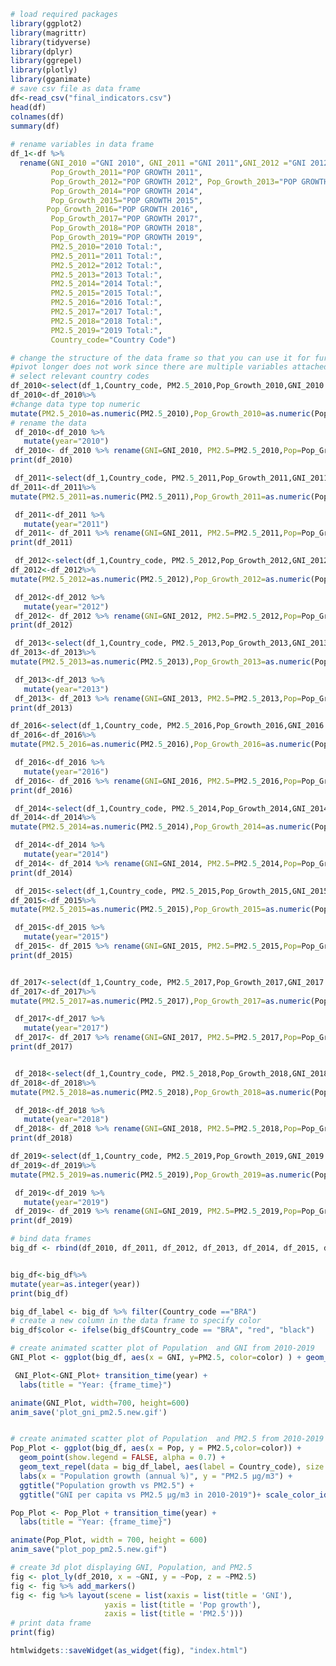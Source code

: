 
```r
# load required packages 
library(ggplot2)
library(magrittr)
library(tidyverse)
library(dplyr)
library(ggrepel)
library(plotly)
library(gganimate)
# save csv file as data frame 
df<-read_csv("final_indicators.csv")
head(df)
colnames(df)
summary(df)
             
# rename variables in data frame 
df_1<-df %>%
  rename(GNI_2010 ="GNI 2010", GNI_2011 ="GNI 2011",GNI_2012 ="GNI 2012",GNI_2013 ="GNI 2013",GNI_2014 ="GNI 2014", GNI_2015="GNI 2015",GNI_2016 ="GNI 2016",GNI_2017 ="GNI 2017",GNI_2018="GNI 2018",GNI_2019="GNI 2019",Pop_Growth_2010="POP GROWTH 2010", 
         Pop_Growth_2011="POP GROWTH 2011", 
         Pop_Growth_2012="POP GROWTH 2012", Pop_Growth_2013="POP GROWTH 2013", 
         Pop_Growth_2014="POP GROWTH 2014", 
         Pop_Growth_2015="POP GROWTH 2015", 
        Pop_Growth_2016="POP GROWTH 2016",
         Pop_Growth_2017="POP GROWTH 2017",
         Pop_Growth_2018="POP GROWTH 2018",
         Pop_Growth_2019="POP GROWTH 2019",
         PM2.5_2010="2010 Total:",
         PM2.5_2011="2011 Total:",
         PM2.5_2012="2012 Total:",
         PM2.5_2013="2013 Total:",
         PM2.5_2014="2014 Total:",
         PM2.5_2015="2015 Total:",
         PM2.5_2016="2016 Total:",
         PM2.5_2017="2017 Total:",
         PM2.5_2018="2018 Total:",
         PM2.5_2019="2019 Total:",
         Country_code="Country Code")

# change the structure of the data frame so that you can use it for further analysis, 
#pivot longer does not work since there are multiple variables attached to year 
# select relevant country codes 
df_2010<-select(df_1,Country_code, PM2.5_2010,Pop_Growth_2010,GNI_2010 )
df_2010<-df_2010%>%
#change data type top numeric 
mutate(PM2.5_2010=as.numeric(PM2.5_2010),Pop_Growth_2010=as.numeric(Pop_Growth_2010),GNI_2010=as.numeric(GNI_2010))
# rename the data 
 df_2010<-df_2010 %>% 
   mutate(year="2010")
 df_2010<- df_2010 %>% rename(GNI=GNI_2010, PM2.5=PM2.5_2010,Pop=Pop_Growth_2010)
print(df_2010)

 df_2011<-select(df_1,Country_code, PM2.5_2011,Pop_Growth_2011,GNI_2011 )
df_2011<-df_2011%>%
mutate(PM2.5_2011=as.numeric(PM2.5_2011),Pop_Growth_2011=as.numeric(Pop_Growth_2011),GNI_2011=as.numeric(GNI_2011))

 df_2011<-df_2011 %>% 
   mutate(year="2011")
 df_2011<- df_2011 %>% rename(GNI=GNI_2011, PM2.5=PM2.5_2011,Pop=Pop_Growth_2011)
print(df_2011)

 df_2012<-select(df_1,Country_code, PM2.5_2012,Pop_Growth_2012,GNI_2012 )
df_2012<-df_2012%>%
mutate(PM2.5_2012=as.numeric(PM2.5_2012),Pop_Growth_2012=as.numeric(Pop_Growth_2012),GNI_2012=as.numeric(GNI_2012))

 df_2012<-df_2012 %>% 
   mutate(year="2012")
 df_2012<- df_2012 %>% rename(GNI=GNI_2012, PM2.5=PM2.5_2012,Pop=Pop_Growth_2012)
print(df_2012)

 df_2013<-select(df_1,Country_code, PM2.5_2013,Pop_Growth_2013,GNI_2013 )
df_2013<-df_2013%>%
mutate(PM2.5_2013=as.numeric(PM2.5_2013),Pop_Growth_2013=as.numeric(Pop_Growth_2013),GNI_2013=as.numeric(GNI_2013))

 df_2013<-df_2013 %>% 
   mutate(year="2013")
 df_2013<- df_2013 %>% rename(GNI=GNI_2013, PM2.5=PM2.5_2013,Pop=Pop_Growth_2013)
print(df_2013)

df_2016<-select(df_1,Country_code, PM2.5_2016,Pop_Growth_2016,GNI_2016 )
df_2016<-df_2016%>%
mutate(PM2.5_2016=as.numeric(PM2.5_2016),Pop_Growth_2016=as.numeric(Pop_Growth_2016),GNI_2016=as.numeric(GNI_2016))

 df_2016<-df_2016 %>% 
   mutate(year="2016")
 df_2016<- df_2016 %>% rename(GNI=GNI_2016, PM2.5=PM2.5_2016,Pop=Pop_Growth_2016)
print(df_2016)

 df_2014<-select(df_1,Country_code, PM2.5_2014,Pop_Growth_2014,GNI_2014 )
df_2014<-df_2014%>%
mutate(PM2.5_2014=as.numeric(PM2.5_2014),Pop_Growth_2014=as.numeric(Pop_Growth_2014),GNI_2014=as.numeric(GNI_2014))

 df_2014<-df_2014 %>% 
   mutate(year="2014")
 df_2014<- df_2014 %>% rename(GNI=GNI_2014, PM2.5=PM2.5_2014,Pop=Pop_Growth_2014)
print(df_2014)

 df_2015<-select(df_1,Country_code, PM2.5_2015,Pop_Growth_2015,GNI_2015 )
df_2015<-df_2015%>%
mutate(PM2.5_2015=as.numeric(PM2.5_2015),Pop_Growth_2015=as.numeric(Pop_Growth_2015),GNI_2015=as.numeric(GNI_2015))

 df_2015<-df_2015 %>% 
   mutate(year="2015")
 df_2015<- df_2015 %>% rename(GNI=GNI_2015, PM2.5=PM2.5_2015,Pop=Pop_Growth_2015)
print(df_2015)


df_2017<-select(df_1,Country_code, PM2.5_2017,Pop_Growth_2017,GNI_2017 )
df_2017<-df_2017%>%
mutate(PM2.5_2017=as.numeric(PM2.5_2017),Pop_Growth_2017=as.numeric(Pop_Growth_2017),GNI_2017=as.numeric(GNI_2017))

 df_2017<-df_2017 %>% 
   mutate(year="2017")
 df_2017<- df_2017 %>% rename(GNI=GNI_2017, PM2.5=PM2.5_2017,Pop=Pop_Growth_2017)
print(df_2017)


 df_2018<-select(df_1,Country_code, PM2.5_2018,Pop_Growth_2018,GNI_2018 )
df_2018<-df_2018%>%
mutate(PM2.5_2018=as.numeric(PM2.5_2018),Pop_Growth_2018=as.numeric(Pop_Growth_2018),GNI_2018=as.numeric(GNI_2018))

 df_2018<-df_2018 %>% 
   mutate(year="2018")
 df_2018<- df_2018 %>% rename(GNI=GNI_2018, PM2.5=PM2.5_2018,Pop=Pop_Growth_2018)
print(df_2018)

df_2019<-select(df_1,Country_code, PM2.5_2019,Pop_Growth_2019,GNI_2019 )
df_2019<-df_2019%>%
mutate(PM2.5_2019=as.numeric(PM2.5_2019),Pop_Growth_2019=as.numeric(Pop_Growth_2019),GNI_2019=as.numeric(GNI_2019))

 df_2019<-df_2019 %>% 
   mutate(year="2019")
 df_2019<- df_2019 %>% rename(GNI=GNI_2019, PM2.5=PM2.5_2019,Pop=Pop_Growth_2019)
print(df_2019)

# bind data frames
big_df <- rbind(df_2010, df_2011, df_2012, df_2013, df_2014, df_2015, df_2016, df_2017, df_2018, df_2019)


big_df<-big_df%>%
mutate(year=as.integer(year))
print(big_df)

big_df_label <- big_df %>% filter(Country_code =="BRA")
# create a new column in the data frame to specify color
big_df$color <- ifelse(big_df$Country_code == "BRA", "red", "black")

# create animated scatter plot of Population  and GNI from 2010-2019  
GNI_Plot <- ggplot(big_df, aes(x = GNI, y=PM2.5, color=color) ) + geom_point(show.legend = FALSE, alpha = 0.7) + geom_text_repel(data = big_df_label, aes(label = Country_code), size = 4) + scale_size(range = c(2, 12)) + scale_x_log10() + labs(x = "GNI" , y = "PM2.5 µg/m3")+ scale_color_identity()

 GNI_Plot<-GNI_Plot+ transition_time(year) +
  labs(title = "Year: {frame_time}")

animate(GNI_Plot, width=700, height=600)
anim_save('plot_gni_pm2.5.new.gif')


# create animated scatter plot of Population  and PM2.5 from 2010-2019  
Pop_Plot <- ggplot(big_df, aes(x = Pop, y = PM2.5,color=color)) +
  geom_point(show.legend = FALSE, alpha = 0.7) +
  geom_text_repel(data = big_df_label, aes(label = Country_code), size = 4) +
  labs(x = "Population growth (annual %)", y = "PM2.5 µg/m3") +
  ggtitle("Population growth vs PM2.5") +
  ggtitle("GNI per capita vs PM2.5 µg/m3 in 2010-2019")+ scale_color_identity()

Pop_Plot <- Pop_Plot + transition_time(year) +
  labs(title = "Year: {frame_time}")

animate(Pop_Plot, width = 700, height = 600)
anim_save("plot_pop_pm2.5.new.gif")

# create 3d plot displaying GNI, Population, and PM2.5  
fig <- plot_ly(df_2010, x = ~GNI, y = ~Pop, z = ~PM2.5)
fig <- fig %>% add_markers()
fig <- fig %>% layout(scene = list(xaxis = list(title = 'GNI'),
                     yaxis = list(title = 'Pop growth'),
                     zaxis = list(title = 'PM2.5')))
# print data frame 
print(fig)

htmlwidgets::saveWidget(as_widget(fig), "index.html")
```





